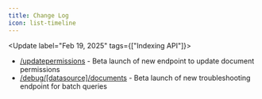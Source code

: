 ```yaml
---
title: Change Log
icon: list-timeline
---
```



<Update label="Feb 19, 2025" tags={["Indexing API"]}>

- [/updatepermissions](https://developers.glean.com/indexing/tag/Documents/paths/~1updatepermissions/post/) - Beta launch of new endpoint to update document permissions
- [/debug/[datasource]/documents](https://developers.glean.com/indexing/tag/Troubleshooting/paths/~1debug~1%7Bdatasource%7D~1documents/post/) - Beta launch of new troubleshooting endpoint for batch queries
</Update>
